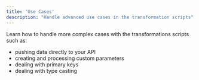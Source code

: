 ```yaml
---
title: 'Use Cases'
description: "Handle advanced use cases in the transformation scripts"
---
```


Learn how to handle more complex cases with the transformations scripts such as:

-   pushing data directly to your API
-   creating and processing custom parameters
-   dealing with primary keys
-   dealing with type casting
